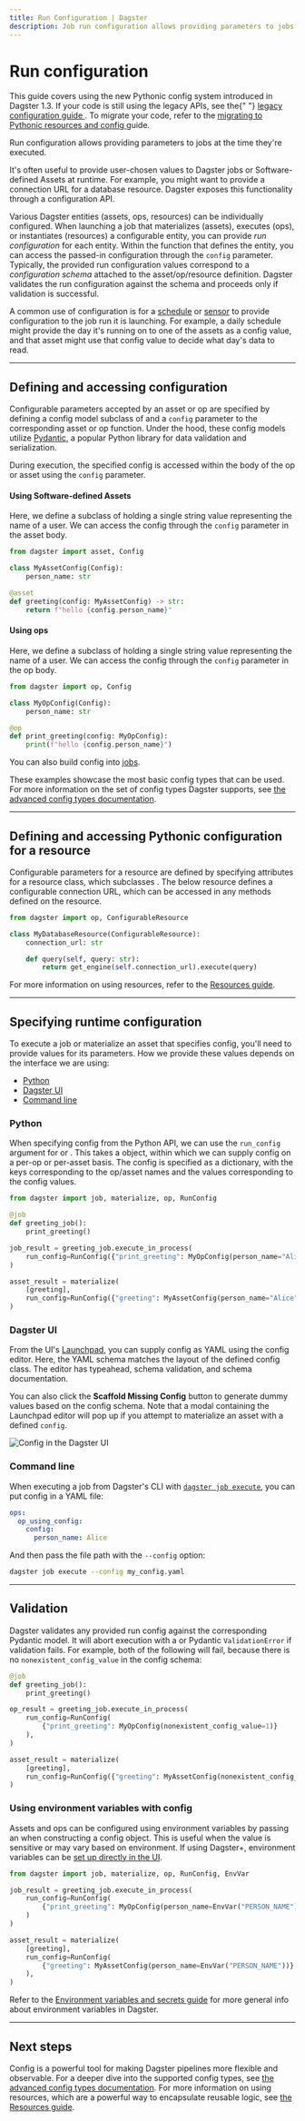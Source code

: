 ```yaml
---
title: Run Configuration | Dagster
description: Job run configuration allows providing parameters to jobs at the time they're executed.
---
```


# Run configuration

<Note>
  This guide covers using the new Pythonic config system introduced in Dagster
  1.3. If your code is still using the legacy APIs, see the{" "}
  <a href="/concepts/configuration/config-schema-legacy">
    legacy configuration guide
  </a>
  . To migrate your code, refer to the <a href="/guides/dagster/migrating-to-pythonic-resources-and-config">
    migrating to Pythonic resources and config
  </a> guide.
</Note>

Run configuration allows providing parameters to jobs at the time they're executed.

It's often useful to provide user-chosen values to Dagster jobs or Software-defined Assets at runtime. For example, you might want to provide a connection URL for a database resource. Dagster exposes this functionality through a configuration API.

Various Dagster entities (assets, ops, resources) can be individually configured. When launching a job that materializes (assets), executes (ops), or instantiates (resources) a configurable entity, you can provide _run configuration_ for each entity. Within the function that defines the entity, you can access the passed-in configuration through the `config` parameter. Typically, the provided run configuration values correspond to a _configuration schema_ attached to the asset/op/resource definition. Dagster validates the run configuration against the schema and proceeds only if validation is successful.

A common use of configuration is for a [schedule](/concepts/partitions-schedules-sensors/schedules) or [sensor](/concepts/partitions-schedules-sensors/schedules) to provide configuration to the job run it is launching. For example, a daily schedule might provide the day it's running on to one of the assets as a config value, and that asset might use that config value to decide what day's data to read.

---

## Defining and accessing configuration

Configurable parameters accepted by an asset or op are specified by defining a config model subclass of <PyObject object="Config"/> and a `config` parameter to the corresponding asset or op function. Under the hood, these config models utilize [Pydantic](https://docs.pydantic.dev/), a popular Python library for data validation and serialization.

During execution, the specified config is accessed within the body of the op or asset using the `config` parameter.

<TabGroup persistentKey="assetsorops">
<TabItem name="Using software-defined-assets">

#### Using Software-defined Assets

Here, we define a subclass of <PyObject object="Config"/> holding a single string value representing the name of a user. We can access the config through the `config` parameter in the asset body.

```python file=/guides/dagster/pythonic_config/pythonic_config.py startafter=start_basic_asset_config endbefore=end_basic_asset_config dedent=4
from dagster import asset, Config

class MyAssetConfig(Config):
    person_name: str

@asset
def greeting(config: MyAssetConfig) -> str:
    return f"hello {config.person_name}"
```

</TabItem>
<TabItem name="Using ops and jobs">

#### Using ops

Here, we define a subclass of <PyObject object="Config"/> holding a single string value representing the name of a user. We can access the config through the `config` parameter in the op body.

```python file=/guides/dagster/pythonic_config/pythonic_config.py startafter=start_basic_op_config endbefore=end_basic_op_config dedent=4
from dagster import op, Config

class MyOpConfig(Config):
    person_name: str

@op
def print_greeting(config: MyOpConfig):
    print(f"hello {config.person_name}")
```

You can also build config into [jobs](/concepts/ops-jobs-graphs/jobs).

</TabItem>
</TabGroup>

These examples showcase the most basic config types that can be used. For more information on the set of config types Dagster supports, see [the advanced config types documentation](/concepts/configuration/advanced-config-types).

---

## Defining and accessing Pythonic configuration for a resource

Configurable parameters for a resource are defined by specifying attributes for a resource class, which subclasses <PyObject object="ConfigurableResource"/>. The below resource defines a configurable connection URL, which can be accessed in any methods defined on the resource.

```python file=/guides/dagster/pythonic_config/pythonic_config.py startafter=start_basic_resource_config endbefore=end_basic_resource_config dedent=4
from dagster import op, ConfigurableResource

class MyDatabaseResource(ConfigurableResource):
    connection_url: str

    def query(self, query: str):
        return get_engine(self.connection_url).execute(query)
```

For more information on using resources, refer to the [Resources guide](/concepts/resources).

---

## Specifying runtime configuration

To execute a job or materialize an asset that specifies config, you'll need to provide values for its parameters. How we provide these values depends on the interface we are using:

- [Python](#python)
- [Dagster UI](#dagster-ui)
- [Command line](#command-line)

<TabGroup persistentKey="configtype">
<TabItem name="Python">

### Python

When specifying config from the Python API, we can use the `run_config` argument for <PyObject object="JobDefinition" method="execute_in_process"/> or <PyObject object="materialize"/>. This takes a <PyObject object="RunConfig"/> object, within which we can supply config on a per-op or per-asset basis. The config is specified as a dictionary, with the keys corresponding to the op/asset names and the values corresponding to the config values.

```python file=/guides/dagster/pythonic_config/pythonic_config.py startafter=start_execute_with_config endbefore=end_execute_with_config dedent=4
from dagster import job, materialize, op, RunConfig

@job
def greeting_job():
    print_greeting()

job_result = greeting_job.execute_in_process(
    run_config=RunConfig({"print_greeting": MyOpConfig(person_name="Alice")})
)

asset_result = materialize(
    [greeting],
    run_config=RunConfig({"greeting": MyAssetConfig(person_name="Alice")}),
)
```

</TabItem>
<TabItem name="Dagster UI">

### Dagster UI

From the UI's [Launchpad](/concepts/webserver/ui#launchpad-tab), you can supply config as YAML using the config editor. Here, the YAML schema matches the layout of the defined config class. The editor has typeahead, schema validation, and schema documentation.

You can also click the **Scaffold Missing Config** button to generate dummy values based on the config schema. Note that a modal containing the Launchpad editor will pop up if you attempt to materialize an asset with a defined `config`.

<Image
alt="Config in the Dagster UI"
src="/images/concepts/config-ui.png"
width={3808}
height={2414}
/>

</TabItem>
<TabItem name="Command line">

### Command line

When executing a job from Dagster's CLI with [`dagster job execute`](/\_apidocs/cli#dagster-job-execute), you can put config in a YAML file:

```YAML file=/concepts/configuration/good.yaml
ops:
  op_using_config:
    config:
      person_name: Alice
```

And then pass the file path with the `--config` option:

```bash
dagster job execute --config my_config.yaml
```

</TabItem>
</TabGroup>

---

## Validation

Dagster validates any provided run config against the corresponding Pydantic model. It will abort execution with a <PyObject object="DagsterInvalidConfigError"/> or Pydantic `ValidationError` if validation fails. For example, both of the following will fail, because there is no `nonexistent_config_value` in the config schema:

```python file=/guides/dagster/pythonic_config/pythonic_config.py startafter=start_execute_with_bad_config endbefore=end_execute_with_bad_config dedent=4
@job
def greeting_job():
    print_greeting()

op_result = greeting_job.execute_in_process(
    run_config=RunConfig(
        {"print_greeting": MyOpConfig(nonexistent_config_value=1)}
    ),
)

asset_result = materialize(
    [greeting],
    run_config=RunConfig({"greeting": MyAssetConfig(nonexistent_config_value=1)}),
)
```

### Using environment variables with config

Assets and ops can be configured using environment variables by passing an <PyObject object="EnvVar" /> when constructing a config object. This is useful when the value is sensitive or may vary based on environment. If using Dagster+, environment variables can be [set up directly in the UI](/guides/dagster/using-environment-variables-and-secrets).

```python file=/guides/dagster/pythonic_config/pythonic_config.py startafter=start_execute_with_config_envvar endbefore=end_execute_with_config_envvar dedent=4
from dagster import job, materialize, op, RunConfig, EnvVar

job_result = greeting_job.execute_in_process(
    run_config=RunConfig(
        {"print_greeting": MyOpConfig(person_name=EnvVar("PERSON_NAME"))}
    )
)

asset_result = materialize(
    [greeting],
    run_config=RunConfig(
        {"greeting": MyAssetConfig(person_name=EnvVar("PERSON_NAME"))}
    ),
)
```

Refer to the [Environment variables and secrets guide](/guides/dagster/using-environment-variables-and-secrets) for more general info about environment variables in Dagster.

---

## Next steps

Config is a powerful tool for making Dagster pipelines more flexible and observable. For a deeper dive into the supported config types, see [the advanced config types documentation](/concepts/configuration/advanced-config-types). For more information on using resources, which are a powerful way to encapsulate reusable logic, see [the Resources guide](/concepts/resources).
